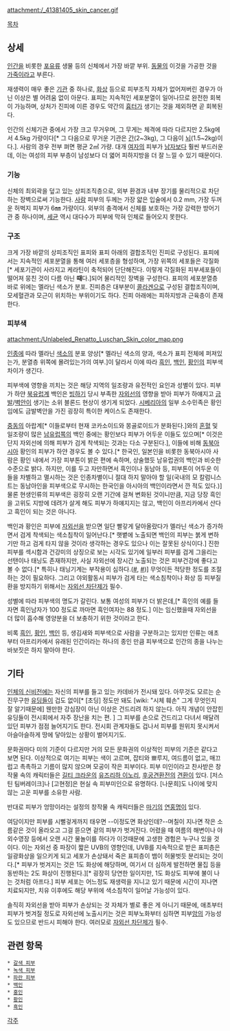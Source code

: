attachment:/_41381405_skin_cancer.gif

[[목차]]
== 상세 ==
[[인간]]을 비롯한 [[포유류]] 생물 등의 신체에서 가장 바깥 부위. [[동물]]의 이것을 가공한 것을 [[가죽]]이라고 부른다.

재생력이 매우 좋은 [[기관]] 중 하나로, [[화상]] 등으로 피부조직 자체가 없어져버린 경우가 아닌 이상은 별 어려움 없이 아문다. 표피는 지속적인 세포분열이 일어나므로 완전한 회복이 가능하며, 상처가 진피에 이른 경우도 약간의 [[흉터]]가 생기는 것을 제외하면 곧 회복된다.

인간의 신체기관 중에서 가장 크고 무거우며, 그 무게는 체격에 따라 다르지만 2.5kg에서 4.5kg 가량이다[* 그 다음으로 무거운 기관은 [[간]](2~3kg), 그 다음이 [[뇌]](1.5~2kg)이다.]. 사람의 경우 전부 펴면 평균 2㎡ 가량. 대개 [[여자]]의 피부가 [[남자]]보다 훨씬 부드러운데, 이는 여성의 피부 부층이 남성보다 더 엷어 피하지방을 더 잘 느낄 수 있기 때문이다.

=== 기능 ===
신체의 최외곽을 덮고 있는 상피조직층으로, 외부 환경과 내부 장기를 물리적으로 차단하는 장벽으로써 기능한다. [[사람]] 피부의 두께는 가장 얇은 입술에서 0.2 mm, 가장 두꺼운 허벅지 피부가 6㎜ 가량이다. 외부의 충격에서 신체를 보호하는 가장 강력한 방어기관 중 하나이며, [[세균]] 역시 대다수가 피부에 막혀 인체로 들어오지 못한다.

=== 구조 ===
크게 가장 바깥의 상피조직인 표피와 표피 아래의 결합조직인 진피로 구성된다. 표피에서는 지속적인 세포분열을 통해 여러 세포층을 형성하며, 가장 위쪽의 세포들은 각질화[* 세포기관이 사라지고 케라틴이 축적되어 단단해진다. 이렇게 각질화된 피부세포들이 떨어져 뭉친 것이 다름 아닌 '''때'''다.]되어 물리적인 장벽을 구성한다. 표피의 세포분열층 바로 위에는 멜라닌 색소가 분포. 진피층은 대부분이 [[콜라겐]]으로 구성된 결합조직이며, 모세혈관과 모근이 위치하는 부위이기도 하다. 진피 아래에는 피하지방과 근육층이 존재한다.

=== 피부색 ===
attachment:/Unlabeled_Renatto_Luschan_Skin_color_map.png

[[인종]]에 따라 멜라닌 [[색소]]의 분포 양상[* 멜라닌 색소의 양과, 색소가 표피 전체에 퍼져있는가, 분열층 위쪽에 몰려있는가의 여부.]이 달라서 이에 따라 [[흑인]], [[백인]], [[황인]]의 피부색 차이가 생긴다. 

피부색에 영향을 끼치는 것은 해당 지역의 일조량과 유전적인 요인과 성별이 있다. 
피부가 하얀 [[북유럽]]계 백인은 [[빙하기]] 당시 부족한 [[자외선]]의 영향을 받아 피부가 하얘지고 [[금발]]/[[벽안]]이 생기는 소위 블론드 현상이 생기게 되었다. [[시베리아]]의 일부 소수민족은 황인임에도 금발벽안을 가진 굉장히 특이한 케이스도 존재한다.

[[중동]]의 아랍계[* 이들로부터 현재 코카소이드와 몽골로이드가 분화된다.]와의 [[혼혈]] 및 일조량이 많은 [[남유럽]]쪽의 백인 중에는 황인보다 피부가 어두운 이들도 있으며[* 이것은 단지 자외선에 의해 피부가 검게 착색되는 것과는 다소 구분된다.], 이들에 비해 [[동북아시아]] 황인의 피부가 하얀 경우도 볼 수 있다.[* 한국인, 일본인을 비롯한 동북아시아 사람은 황인 내에서 가장 피부톤이 밝은 편에 속하며, 상술했듯 남유럽권의 백인과 비슷한 수준으로 밝다. 하지만, 이를 두고 자만하면서 흑인이나 동남아 등, 피부톤이 어두운 이들을 차별하고 멸시하는 것은 인종차별이니 절대 하지 말아야 할 일(국내의 모 칼럼니스트는 동남아인을 피부색으로 무시하는 한국인을 아시아의 백인이라면서 깐 적도 있다.)] 물론 현생인류의 피부색은 굉장히 오랜 기간에 걸쳐 변화된 것이니만큼, 지금 당장 흑인을 고위도 지방에 데려가 살게 해도 피부가 하얘지지는 않고, 백인이 아프리카에서 산다고 흑인이 되는 것은 아니다. 

백인과 황인은 피부에 [[자외선]]을 받으면 일단 빨갛게 달아올랐다가 멜라닌 색소가 증가하면서 검게 착색되는 색소침착이 일어난다.[* 햇볕에 노출되면 백인의 피부는 붉게 변하기만 하고 검게 타지 않을 것이라 생각하는 경우도 있으나 이는 잘못된 상식이다.] 진한 피부를 섹시함과 건강미의 상징으로 보는 시각도 있기에 일부러 피부를 검게 그을리는 선탠이나 태닝도 존재하지만, 사실 자외선에 장시간 노출되는 것은 피부건강에 좋다고 볼 수 없다.[* 특히나 태닝기계는 부작용이 심하다.([http://www.newsen.com/news_view.php?uid=201106230909451001 #], [http://health.cbs.co.kr/new/news/news-view.asp?news_cd=1885177 #])] 무엇이든 적당한 정도를 조절하는 것이 필요하다. 그리고 야외활동시 피부가 검게 타는 색소침착이나 화상 등 피부질환을 방지하기 위해서는 [[자외선 차단제]]가 필수.

성별에 따라 피부색의 명도가 갈린다. 보통 여성의 피부가 더 밝은데,[* 흑인의 예를 들자면 흑인남자가 100 정도로 까마면 흑인여자는 88 정도.] 이는 임신했을때 자외선을 더 많이 흡수해 영양분을 더 보충하기 위한 것이라고 한다.

비록 [[흑인]], [[황인]], [[백인]] 등, 생김새와 피부색으로 사람을 구분하고는 있지만 인류는 애초부터 아프리카에서 유래된 인간이라는 하나의 종인 만큼 피부색으로 인간의 종을 나누는 바보짓은 하지 말아야 한다.

== 기타 ==
[[인체의 신비전]]에는 자신의 피부를 들고 있는 카데바가 전시돼 있다. 아무것도 모르는 순진무구한 [[유딩]]들이 겁도 없이[* [초딩] 정도만 돼도 [wiki: "시체 훼손" 그게 무엇인지 잘 알기때문에] 웬만한 강심장이 아닌 이상은 건드리려 하지 않는다. 아직 개념이 안잡힌 유딩들이 전시회에서 자주 장난을 치는 편. ] 그 피부를 손으로 건드리고 다녀서 매달려있던 피부가 점점 늘어지기도 한다. 전시회 관계자들도 겁나서 피부를 원위치 못시켜서 아슬아슬하게 땅에 닿아있는 상황이 벌어지기도.

문화권마다 미의 기준이 다르지만 거의 모든 문화권의 이상적인 피부의 기준은 같다고 보면 된다. 이상적으로 여기는 피부는 색이 고르며, 잡티와 뾰루지, 여드름이 없고, 매끄럽고 촉촉하고 기름이 많지 않으며 모공이 작은 피부이다. 피부 미인이라고 찬사받은 창작물 속의 캐릭터들은 [[길티 크라운]]의 [[유즈리하 이노리]], [[후궁견환전]]의 [[견환]]이 있다. [저스틴 팀버레이크]나 [고현정]은 현실 속 피부미인으로 유명하다. [나문희]도 나이에 맞지 않는 고운 피부를 소유한 사람.

반대로 피부가 엉망이라는 설정의 창작물 속 캐릭터들은 [[마기]]의 [[연홍명]]이 있다. 

여담이지만 피부를 시뻘겋게까지 태우면 --이정도면 화상인데?--며칠이 지나면 작은 소름같은 것이 올라오고 그걸 뜯으면 겉의 피부가 벗겨진다. 어렸을 때 여름의 해변이나 야외수영장 등에서 오랜 시간 물놀이를 하다가 이것때문에 고생한 경험은 누구나 있을 것이다. 이는 자외선 중 파장이 짧은 UVB의 영향인데, UVB를 지속적으로 받은 표피층은 일광화상을 일으키게 되고 세포가 손상돼서 죽은 표피층이 뱀이 허물벗듯 분리되는 것이다.[* 피부가 벗겨지는 것은 1도 화상에 해당하며, 여기서 더 심하게 발전하면 물집 등을 동반하는 2도 화상이 진행된다.][* 굉장히 당연한 일이지만, 1도 화상도 피부에 불이 나는 것처럼 아프다.] 피부 세포는 어느정도 재생력을 지니고 있기 때문에 시간이 지나면 치료되지만, 치유 이후에도 해당 부위에 색소침착이 일어날 가능성이 있다.

솔직히 자외선을 받아 피부가 손상되는 것 자체가 별로 좋은 게 아니기 때문에, 애초부터 피부가 벗겨질 정도로 자외선에 노출시키는 것은 피부노화부터 심하면 피부[[암]]의 가능성도 있으므로 반드시 피해야 한다. 여러모로 [[자외선 차단제]]가 필수.

== 관련 항목 ==
 * [[갈색 피부]]
 * [[녹색 피부]]
 * [[파란 피부]]
 * [[백인]]
 * [[홍인]]
 * [[황인]]
 * [[흑인]]

[[각주]]
